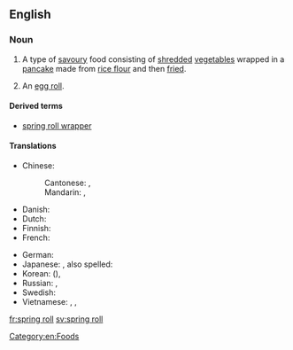==English==

===Noun===
{{wikipedia}}
{{en-noun|sg=[[spring]] [[roll]]}}

# A type of [[savoury]] food consisting of [[shred]]ded [[vegetable]]s wrapped in a [[pancake]] made from [[rice flour]] and then [[fried]].
# {{US}} An [[egg roll]].

====Derived terms====
* [[spring roll wrapper]]

====Translations====
{{trans-top|shredded vegetables wrapped in a pancake}}
* Chinese:
*: Cantonese: {{tø|yue|春捲|sc=Hant}}, {{tø|yue|春卷|tr=ceon1 gyun2|sc=Hant}}
*: Mandarin: {{t|zh|春捲|sc=Hani}}, {{t|zh|春卷|tr=chūnjuǎn|sc=Hani}}
* Danish: {{t-|da|forårsrulle|c}}
* Dutch: {{t-|nl|loempia|c}}
* Finnish: {{t-|fi|kevätkääryle}}
* French: {{t|fr|rouleau de printemps|m}}
{{trans-mid}}
* German: {{t|de|Frühlingsrolle|f}}
* Japanese: {{t|ja|春巻き|tr=はるまき, harumaki|sc=Jpan}}, also spelled: {{t|ja|春巻|sc=Jpan}}
* Korean: {{t|ko|춘권|tr=chungwon|sc=Kore}} ({{t|ko|春卷|sc=Kore}}), {{t|ko|춘권피|tr=chungwonpi|sc=Kore}}
* Russian: {{t|ru|спринг-ролл|m|tr=spring-róll|sc=Cyrl}}, {{t|ru|весенний рулет|m|tr=vesénnij rulét|sc=Cyrl}}
* Swedish: {{t|sv|vårrulle|c}}
* Vietnamese: {{t+|vi|nem rán|xs=Vietnamese}}, {{t|vi|nem}}, {{t+|vi|chả giò|xs=Vietnamese}} {{qualifier|South Vietnam}}
{{trans-bottom}}

{{trans-see|egg roll}}

[[Category:en:Foods]]

[[fr:spring roll]]
[[sv:spring roll]]